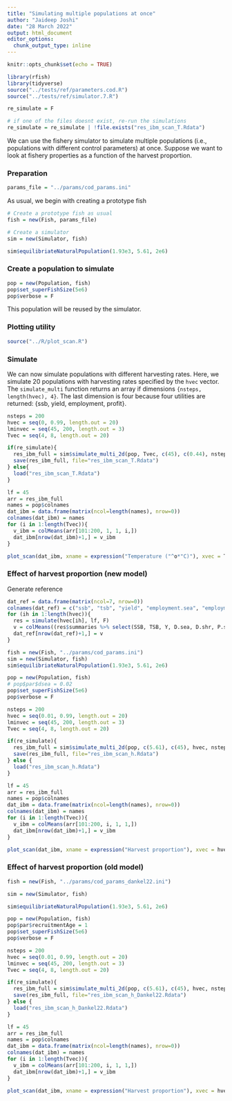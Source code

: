 ```yaml
---
title: "Simulating multiple populations at once"
author: "Jaideep Joshi"
date: "28 March 2022"
output: html_document
editor_options:
  chunk_output_type: inline
---
```


```r
knitr::opts_chunk$set(echo = TRUE)
```

```r
library(rfish)
library(tidyverse)
source("../tests/ref/parameters.cod.R")
source("../tests/ref/simulator.7.R")
```

```r
re_simulate = F

# if one of the files doesnt exist, re-run the simulations
re_simulate = re_simulate | !file.exists("res_ibm_scan_T.Rdata")
```

We can use the fishery simulator to simulate multiple populations (i.e., populations with different control parameters) at once. Suppose we want to look at fishery properties as a function of the harvest proportion. 

### Preparation

```r
params_file = "../params/cod_params.ini"
```

As usual, we begin with creating a prototype fish 

```r
# Create a prototype fish as usual
fish = new(Fish, params_file)

# Create a simulator
sim = new(Simulator, fish)

sim$equilibriateNaturalPopulation(1.93e3, 5.61, 2e6)
```


### Create a population to simulate

```r
pop = new(Population, fish)
pop$set_superFishSize(5e6)
pop$verbose = F
```

This population will be reused by the simulator.


### Plotting utility

```r
source("../R/plot_scan.R")
```

### Simulate

We can now simulate populations with different harvesting rates. Here, we simulate 20 populations with harvesting rates specified by the `hvec` vector. The `simulate_multi` function returns an array if dimensions `{nsteps, length(hvec), 4}`. The last dimension is four because four utilities are returned: {ssb, yield, employment, profit}.

```r
nsteps = 200
hvec = seq(0, 0.99, length.out = 20)
lminvec = seq(45, 200, length.out = 3)
Tvec = seq(4, 8, length.out = 20)

if(re_simulate){
  res_ibm_full = sim$simulate_multi_2d(pop, Tvec, c(45), c(0.44), nsteps, 1.93e3, T)
  save(res_ibm_full, file="res_ibm_scan_T.Rdata")
} else{
  load("res_ibm_scan_T.Rdata")
}

lf = 45
arr = res_ibm_full 
names = pop$colnames
dat_ibm = data.frame(matrix(ncol=length(names), nrow=0))
colnames(dat_ibm) = names
for (i in 1:length(Tvec)){
  v_ibm = colMeans(arr[101:200, 1, 1, i,])
  dat_ibm[nrow(dat_ibm)+1,] = v_ibm
}

plot_scan(dat_ibm, xname = expression("Temperature ("^o*"C)"), xvec = Tvec)
```

### Effect of harvest proportion (new model)


Generate reference 

```r
dat_ref = data.frame(matrix(ncol=7, nrow=0))
colnames(dat_ref) = c("ssb", "tsb", "yield", "employment.sea", "employment.shore", "profit.sea", "profit.shore")
for (ih in 1:length(hvec)){
  res = simulate(hvec[ih], lf, F)
  v = colMeans((res$summaries %>% select(SSB, TSB, Y, D.sea, D.shr, P.sea, P.shr))[151:250,])
  dat_ref[nrow(dat_ref)+1,] = v
}
```

```r
fish = new(Fish, "../params/cod_params.ini")
sim = new(Simulator, fish)
sim$equilibriateNaturalPopulation(1.93e3, 5.61, 2e6)

pop = new(Population, fish)
# pop$par$dsea = 0.02
pop$set_superFishSize(5e6)
pop$verbose = F

nsteps = 200
hvec = seq(0.01, 0.99, length.out = 20)
lminvec = seq(45, 200, length.out = 3)
Tvec = seq(4, 8, length.out = 20)

if(re_simulate){
  res_ibm_full = sim$simulate_multi_2d(pop, c(5.61), c(45), hvec, nsteps, 1.93e3, T)
  save(res_ibm_full, file="res_ibm_scan_h.Rdata")
} else { 
  load("res_ibm_scan_h.Rdata")
}

lf = 45
arr = res_ibm_full 
names = pop$colnames
dat_ibm = data.frame(matrix(ncol=length(names), nrow=0))
colnames(dat_ibm) = names
for (i in 1:length(Tvec)){
  v_ibm = colMeans(arr[101:200, i, 1, 1,])
  dat_ibm[nrow(dat_ibm)+1,] = v_ibm
}

plot_scan(dat_ibm, xname = expression("Harvest proportion"), xvec = hvec) #, dat_ref=dat_ref)
```

### Effect of harvest proportion (old model)

```r
fish = new(Fish, "../params/cod_params_dankel22.ini")

sim = new(Simulator, fish)

sim$equilibriateNaturalPopulation(1.93e3, 5.61, 2e6)

pop = new(Population, fish)
pop$par$recruitmentAge = 1
pop$set_superFishSize(5e6)
pop$verbose = F

nsteps = 200
hvec = seq(0.01, 0.99, length.out = 20)
lminvec = seq(45, 200, length.out = 3)
Tvec = seq(4, 8, length.out = 20)

if(re_simulate){
  res_ibm_full = sim$simulate_multi_2d(pop, c(5.61), c(45), hvec, nsteps, 1.93e3, T)
  save(res_ibm_full, file="res_ibm_scan_h_Dankel22.Rdata")
} else {
  load("res_ibm_scan_h_Dankel22.Rdata")
}

lf = 45
arr = res_ibm_full 
names = pop$colnames
dat_ibm = data.frame(matrix(ncol=length(names), nrow=0))
colnames(dat_ibm) = names
for (i in 1:length(Tvec)){
  v_ibm = colMeans(arr[101:200, i, 1, 1,])
  dat_ibm[nrow(dat_ibm)+1,] = v_ibm
}

plot_scan(dat_ibm, xname = expression("Harvest proportion"), xvec = hvec, dat_ref=dat_ref)
```

<!-- ### Simulate with old mortality model -->

<!-- ```{r} -->
<!-- fish = new(Fish) -->
<!-- fish$par$use_old_model_mor = T -->

<!-- sim = new(Simulator, fish) -->

<!-- sim$equilibriateNaturalPopulation(1.93e3, 5.61, 10e6) -->

<!-- pop = new(Population, fish) -->
<!-- pop$verbose = F -->

<!-- nsteps = 200 -->
<!-- hvec = seq(0, 0.99, length.out = 20) -->
<!-- lminvec = seq(45, 200, length.out = 3) -->

<!-- res_ibm_full = sim$simulate_multi_2d(pop, c(45), hvec, nsteps, 1.93e3, 5.61, T) -->

<!-- plot_hscan(res_ibm_full) -->
<!-- ``` -->

<!-- ### Simulate with fully old model (new effort dynamics) -->

<!-- ```{r} -->
<!-- fish = new(Fish) -->
<!-- fish$par$growth_model = 0 -->
<!-- fish$par$use_old_model_mor = T -->
<!-- fish$par$use_old_model_mat = T -->
<!-- fish$par$use_old_model_fec = T -->
<!-- fish$par$s0 = 0.0937 -->

<!-- sim = new(Simulator, fish) -->

<!-- sim$equilibriateNaturalPopulation(1.93e3, 5.61, 10e6) -->

<!-- pop = new(Population, fish) -->
<!-- pop$par$Bhalf = 3.65e8 -->
<!-- pop$par$dsea = 0.054 # (original value) -->
<!-- pop$set_superFishSize(2e6) -->
<!-- pop$verbose = F -->

<!-- nsteps = 200 -->
<!-- hvec = seq(0, 0.99, length.out = 20) -->
<!-- lminvec = seq(45, 200, length.out = 3) -->

<!-- res_ibm_full = sim$simulate_multi_2d(pop, c(45), hvec, nsteps, 1.93e3, 5.61, T) -->

<!-- plot_hscan(res_ibm_full) -->
<!-- ``` -->

<!-- ### Simulate with fully old model (new effort dynamics, tuned dsea) -->

<!-- Notice that with the new effort dynamics model, employment is slightly underpredicted. Therefore, it is necessary to recalibrate the parameter `dsea` as here.  -->

<!-- Besides, since there is a condition that there is at least 1 superfish in the population at all times to prevent a complete population collapse, calculating average mortality over the fishable population as $M=\sum{w_i m_i}/\sum{w_i}$ with $i$ running over all age classes results in a finite (or even increasing) employment at sea at high harvest proportions. To solve this problem, I exclude $i=1$ in the expression for $M$.  -->

<!-- ```{r} -->
<!-- fish = new(Fish) -->
<!-- fish$par$growth_model = 0 -->
<!-- fish$par$use_old_model_mor = T -->
<!-- fish$par$use_old_model_mat = T -->
<!-- fish$par$use_old_model_fec = T -->
<!-- fish$par$s0 = 0.0937 -->

<!-- sim = new(Simulator, fish) -->

<!-- sim$equilibriateNaturalPopulation(1.93e3, 5.61, 10e6) -->

<!-- pop = new(Population, fish) -->
<!-- pop$par$Bhalf = 3.65e8 -->
<!-- pop$par$dsea = 0.09 # tuned value -->
<!-- pop$set_superFishSize(2e6) -->
<!-- pop$verbose = F -->

<!-- nsteps = 200 -->
<!-- hvec = seq(0, 0.99, length.out = 20) -->
<!-- lminvec = seq(45, 200, length.out = 3) -->

<!-- res_ibm_full = sim$simulate_multi_2d(pop, c(45), hvec, nsteps, 1.93e3, 5.61, T) -->

<!-- plot_hscan(res_ibm_full) -->
<!-- ``` -->

<!-- ### Simulate with old growth model, rest new -->

<!-- ```{r} -->
<!-- fish = new(Fish) -->
<!-- fish$par$growth_model = 0 -->
<!-- fish$par$use_old_model_mor = F -->
<!-- fish$par$use_old_model_mat = F -->
<!-- fish$par$use_old_model_fec = F -->
<!-- fish$par$s0 = 0.09637 -->

<!-- sim = new(Simulator, fish) -->

<!-- sim$equilibriateNaturalPopulation(1.93e3, 5.61, 10e6) -->

<!-- pop = new(Population, fish) -->
<!-- pop$par$Bhalf = 3.65e8 -->
<!-- pop$par$dsea = 0.09 # tuned value -->
<!-- pop$set_superFishSize(2e6) -->
<!-- pop$verbose = F -->

<!-- nsteps = 200 -->
<!-- hvec = seq(0, 0.99, length.out = 20) -->
<!-- lminvec = seq(45, 200, length.out = 3) -->

<!-- res_ibm_full = sim$simulate_multi_2d(pop, c(45), hvec, nsteps, 1.93e3, 5.61, T) -->

<!-- plot_hscan(res_ibm_full) -->
<!-- ``` -->
